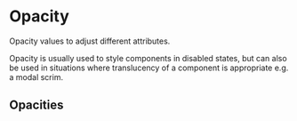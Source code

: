 
<Meta title="Documentation/Styles and Theming/Foundations/Opacity" />

# Opacity

Opacity values to adjust different attributes.

Opacity is usually used to style components in disabled states, but can also be used in situations where translucency of a component is appropriate e.g. a modal scrim.

## Opacities

<Canvas>
  <Story name="Opacity">
    <DocGrid>
      <NumberBlock number="0.2" cssVariable="--uitk-opacity-1" />
      <NumberBlock number="0.4" cssVariable="--uitk-opacity-2" />
      <NumberBlock number="0.7" cssVariable="--uitk-opacity-3" />
      <NumberBlock number="0.8" cssVariable="--uitk-opacity-4" />
    </DocGrid>
  </Story>
</Canvas>
